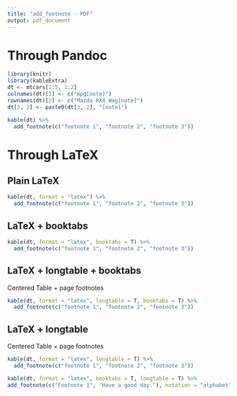 ```yaml
---
title: "add_footnote - PDF"
output: pdf_document
---
```


# Through Pandoc
```r
library(knitr)
library(kableExtra)
dt <- mtcars[1:5, 1:2]
colnames(dt)[1] <- c("mpg[note]")
rownames(dt)[2] <- c("Mazda RX4 Wag[note]")
dt[3, 2] <- paste0(dt[3, 2], "[note]")

kable(dt) %>%
  add_footnote(c("footnote 1", "footnote 2", "footnote 3"))
```

# Through LaTeX
## Plain LaTeX
```r
kable(dt, format = "latex") %>%
  add_footnote(c("footnote 1", "footnote 2", "footnote 3"))
```

## LaTeX + booktabs
```r
kable(dt, format = "latex", booktabs = T) %>%
  add_footnote(c("footnote 1", "footnote 2", "footnote 3"))
```

## LaTeX + longtable + booktabs
Centered Table + page footnotes
```r
kable(dt, format = "latex", longtable = T, booktabs = T) %>%
  add_footnote(c("footnote 1", "footnote 2", "footnote 3"))
```

## LaTeX + longtable
Centered Table + page footnotes
```r
kable(dt, format = "latex", longtable = T) %>%
  add_footnote(c("footnote 1", "footnote 2", "footnote 3"))
```

```r
kable(dt, format = "latex", booktabs = T, longtable = T) %>%
add_footnote(c("Footnote 1", "Have a good day."), notation = "alphabet")
```
